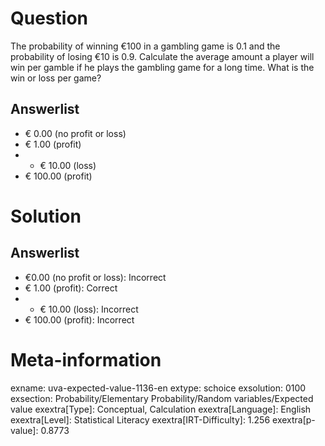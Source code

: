 Question
========

The probability of winning €100 in a gambling game is 0.1 and the probability of losing €10 is 0.9. Calculate the average amount a player will win per gamble if he plays the gambling game for a long time. What is the win or loss per game?

Answerlist
----------

* € 0.00 (no profit or loss)
* € 1.00 (profit)
* - € 10.00 (loss)
* € 100.00 (profit)

Solution
========

Answerlist
----------

* €0.00 (no profit or loss): Incorrect
* € 1.00 (profit): Correct
* - € 10.00 (loss): Incorrect
* € 100.00 (profit): Incorrect

Meta-information
================
exname: uva-expected-value-1136-en
extype: schoice
exsolution: 0100
exsection: Probability/Elementary Probability/Random variables/Expected value
exextra[Type]: Conceptual, Calculation
exextra[Language]: English
exextra[Level]: Statistical Literacy
exextra[IRT-Difficulty]: 1.256
exextra[p-value]: 0.8773
